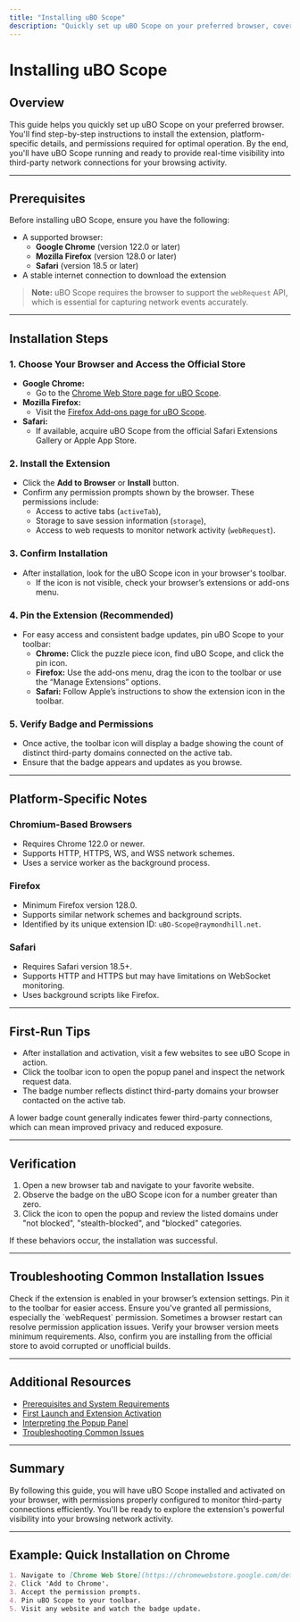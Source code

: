 ```yaml
---
title: "Installing uBO Scope"
description: "Quickly set up uBO Scope on your preferred browser, covering platform-specific steps and permissions required for optimal operation. Includes installation links and first-run tips."
---
```


# Installing uBO Scope

## Overview
This guide helps you quickly set up uBO Scope on your preferred browser. You'll find step-by-step instructions to install the extension, platform-specific details, and permissions required for optimal operation. By the end, you'll have uBO Scope running and ready to provide real-time visibility into third-party network connections for your browsing activity.

---

## Prerequisites
Before installing uBO Scope, ensure you have the following:

- A supported browser:
  - **Google Chrome** (version 122.0 or later)
  - **Mozilla Firefox** (version 128.0 or later)
  - **Safari** (version 18.5 or later)
- A stable internet connection to download the extension

> **Note:** uBO Scope requires the browser to support the `webRequest` API, which is essential for capturing network events accurately.

---

## Installation Steps

### 1. Choose Your Browser and Access the Official Store

- **Google Chrome:**
  - Go to the [Chrome Web Store page for uBO Scope](https://chromewebstore.google.com/detail/ubo-scope/bbdpgcaljkaaigfcomhidmneffjjjfgp).
- **Mozilla Firefox:**
  - Visit the [Firefox Add-ons page for uBO Scope](https://addons.mozilla.org/firefox/addon/ubo-scope/).
- **Safari:**
  - If available, acquire uBO Scope from the official Safari Extensions Gallery or Apple App Store.

### 2. Install the Extension

- Click the **Add to Browser** or **Install** button.
- Confirm any permission prompts shown by the browser. These permissions include:
  - Access to active tabs (`activeTab`),
  - Storage to save session information (`storage`),
  - Access to web requests to monitor network activity (`webRequest`).

### 3. Confirm Installation

- After installation, look for the uBO Scope icon in your browser's toolbar.
  - If the icon is not visible, check your browser’s extensions or add-ons menu.

### 4. Pin the Extension (Recommended)

- For easy access and consistent badge updates, pin uBO Scope to your toolbar:
  - **Chrome:** Click the puzzle piece icon, find uBO Scope, and click the pin icon.
  - **Firefox:** Use the add-ons menu, drag the icon to the toolbar or use the “Manage Extensions” options.
  - **Safari:** Follow Apple’s instructions to show the extension icon in the toolbar.

### 5. Verify Badge and Permissions

- Once active, the toolbar icon will display a badge showing the count of distinct third-party domains connected on the active tab.
- Ensure that the badge appears and updates as you browse.

---

## Platform-Specific Notes

### Chromium-Based Browsers
- Requires Chrome 122.0 or newer.
- Supports HTTP, HTTPS, WS, and WSS network schemes.
- Uses a service worker as the background process.

### Firefox
- Minimum Firefox version 128.0.
- Supports similar network schemes and background scripts.
- Identified by its unique extension ID: `uBO-Scope@raymondhill.net`.

### Safari
- Requires Safari version 18.5+.
- Supports HTTP and HTTPS but may have limitations on WebSocket monitoring.
- Uses background scripts like Firefox.

---

## First-Run Tips

- After installation and activation, visit a few websites to see uBO Scope in action.
- Click the toolbar icon to open the popup panel and inspect the network request data.
- The badge number reflects distinct third-party domains your browser contacted on the active tab.

<Tip>
A lower badge count generally indicates fewer third-party connections, which can mean improved privacy and reduced exposure.
</Tip>

---

## Verification

1. Open a new browser tab and navigate to your favorite website.
2. Observe the badge on the uBO Scope icon for a number greater than zero.
3. Click the icon to open the popup and review the listed domains under "not blocked", "stealth-blocked", and "blocked" categories.

If these behaviors occur, the installation was successful.

---

## Troubleshooting Common Installation Issues

<AccordionGroup title="Troubleshooting Installation Problems">
<Accordion title="Extension Icon Not Visible">
Check if the extension is enabled in your browser’s extension settings. Pin it to the toolbar for easier access.
</Accordion>
<Accordion title="Badge Count Not Updating">
Ensure you've granted all permissions, especially the `webRequest` permission. Sometimes a browser restart can resolve permission application issues.
</Accordion>
<Accordion title="Installation Fails or Is Blocked">
Verify your browser version meets minimum requirements. Also, confirm you are installing from the official store to avoid corrupted or unofficial builds.
</Accordion>
</AccordionGroup>

---

## Additional Resources

- [Prerequisites and System Requirements](/getting-started/setup-and-installation/prerequisites-and-requirements)
- [First Launch and Extension Activation](/getting-started/setup-and-installation/first-launch-and-extension-activation)
- [Interpreting the Popup Panel](/guides/getting-started/understanding-popup)
- [Troubleshooting Common Issues](/getting-started/first-use-and-validation/troubleshooting-common-issues)

---

## Summary
By following this guide, you will have uBO Scope installed and activated on your browser, with permissions properly configured to monitor third-party connections efficiently. You'll be ready to explore the extension's powerful visibility into your browsing network activity.

---

## Example: Quick Installation on Chrome

```markdown
1. Navigate to [Chrome Web Store](https://chromewebstore.google.com/detail/ubo-scope/bbdpgcaljkaaigfcomhidmneffjjjfgp).
2. Click 'Add to Chrome'.
3. Accept the permission prompts.
4. Pin uBO Scope to your toolbar.
5. Visit any website and watch the badge update.
```